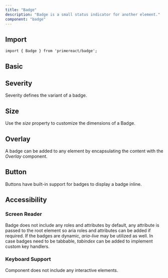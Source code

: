 ```yaml
---
title: "Badge"
description: "Badge is a small status indicator for another element."
component: "badge"
---
```


## Import

```tsx
import { Badge } from 'primereact/badge';
```

## Basic

<DocComponentViewer name="badge:basic-demo" />

## Severity

Severity defines the variant of a badge.

<DocComponentViewer name="badge:severity-demo" />

## Size

Use the _size_ property to customize the dimensions of a Badge.

<DocComponentViewer name="badge:size-demo" />

## Overlay

A badge can be added to any element by encapsulating the content with the _Overlay_ component.

<DocComponentViewer name="badge:overlay-demo" />

## Button

Buttons have built-in support for badges to display a badge inline.

<DocComponentViewer name="badge:button-demo" />

## Accessibility

### Screen Reader

Badge does not include any roles and attributes by default, any attribute is passed to the root element so aria roles and attributes can be added if required. If the badges are dynamic, _aria-live_ may be utilized as well. In case badges need to be tabbable, _tabindex_ can be added to implement custom key handlers.

### Keyboard Support

Component does not include any interactive elements.